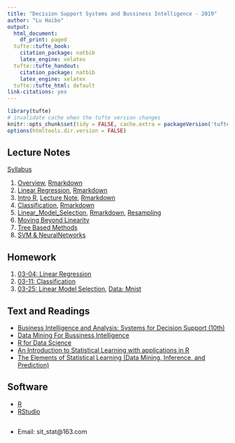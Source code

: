 ```yaml
---
title: "Decision Support Systems and Bussiness Intelligence - 2019"
author: "Lu Haibo"
output:
  html_document:
    df_print: paged
  tufte::tufte_book:
    citation_package: natbib
    latex_engine: xelatex
  tufte::tufte_handout:
    citation_package: natbib
    latex_engine: xelatex
  tufte::tufte_html: default
link-citations: yes
---
```


```r
library(tufte)
# invalidate cache when the tufte version changes
knitr::opts_chunk$set(tidy = FALSE, cache.extra = packageVersion('tufte'))
options(htmltools.dir.version = FALSE)
```

## Lecture Notes

[Syllabus](lecture/0.syllabus.pdf)

1. [Overview](lecture/1.Overview.pdf), [Rmarkdown](lecture/1.Overview.Rmd)
2. [Linear Regression](lecture/2.LinearReg.pdf), [Rmarkdown](lecture/2.LinearReg.Rmd)
3. [Intro R](lecture/hadley_many_models.pdf), [Lecture Note](lecture/intro_r.html), [Rmarkdown](lecture/intro_r.Rmd)
4. [Classification](lecture/3.Classification.pdf), [Rmarkdown](lecture/3.Classification.Rmd)
5. [Linear_Model_Selection](lecture/5.Linear_Model_Selection.pdf), [Rmarkdown](lecture/5.Linear_Model_Selection.Rmd), [Resampling](lecture/4.Resampling.pdf)
6. [Moving Beyond Linearity](lecture/6.Moving_Beyond_Linearity.pdf)
7. [Tree Based Methods](lecture/7.Tree_Based_Methods.pdf)
8. [SVM & NeuralNetworks](lecture/8.SVM_NeuralNetworks.pdf)

## Homework

1. [03-04: Linear Regression](lecture/homework/homework1.pdf)
2. [03-11: Classification](lecture/homework/homework2.pdf)
3. [03-25: Linear Model Selection](lecture/mnist.R), [Data: Mnist](lecture/mnist.zip)

## Text and Readings

- [Business Intelligence and Analysis: Systems for Decision Support (10th)](book/Business_Intelligence_and_Analytics_Systems_for_Decision_10.pdf)
- [Data Mining For Bussiness Intelligence](book/DATA MINING For Bussiness Intelligence.zip)
- [R for Data Science](https://r4ds.had.co.nz/)
- [An Introduction to Statistical Learning with applications in R](book/An introduction to statistical learning with applications in R.pdf)
- [The Elements of Statistical Learning (Data Mining, Inference, and Prediction)](book/ESLII_print10.pdf)

## Software

- [R](https://www.r-project.org/)
- [RStudio](https://www.rstudio.com/)

##

- Email: sit_stat@163.com